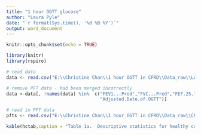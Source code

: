 ```yaml
---
title: "1 hour OGTT glucose"
author: "Laura Pyle"
date: "`r format(Sys.time(), '%d %B %Y')`"
output: word_document
---
```


```r
knitr::opts_chunk$set(echo = TRUE)

library(knitr)
library(rspiro)

# read data
data <- read.csv("E:\\Christine Chan\\1 hour OGTT in CFRD\\Data_raw\\Longitudinal Modeling to Determine the Viability of 1 Hour Oral Glucose Tolerance Test for Cystic Fibrosis Related Diabetes Screening Data.csv")

# remove PFT data - had been merged incorrectly
data <-data[, !names(data) %in%  c("FEV1...Pred","FVC...Pred","FEF.25.75...Pred","FVC.Raw","FEV1.Raw","FEF.25.75.Raw",
                                   "Adjusted.Date.of.OGTT")]

# read in PFT data
pfts <- read.csv("E:\\Christine Chan\\1 hour OGTT in CFRD\\Data_raw\\CFRD PFTs.csv")

```


```r
kable(hctab,caption = "Table 1a.  Descriptive statistics for healthy controls by Tanner stage.")
```
<br>

